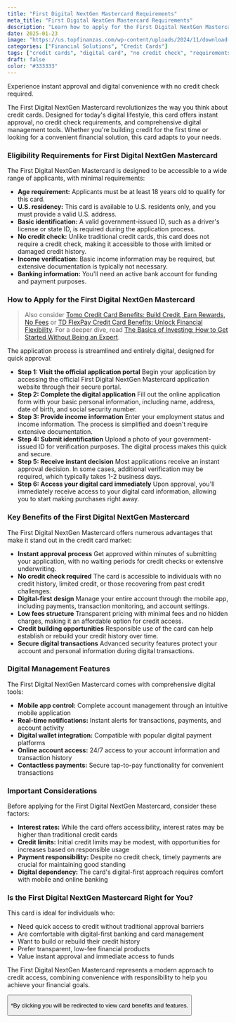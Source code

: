 ```yaml
---
title: "First Digital NextGen Mastercard Requirements"
meta_title: "First Digital NextGen Mastercard Requirements"
description: "Learn how to apply for the First Digital NextGen Mastercard. Discover eligibility requirements, application steps, and benefits."
date: 2025-01-23
image: "https://us.topfinanzas.com/wp-content/uploads/2024/11/download-13-1024x536.webp"
categories: ["Financial Solutions", "Credit Cards"]
tags: ["credit cards", "digital card", "no credit check", "requirements"]
draft: false
color: "#333333"
---
```


Experience instant approval and digital convenience with no credit check required.

The First Digital NextGen Mastercard revolutionizes the way you think about credit cards. Designed for today's digital lifestyle, this card offers instant approval, no credit check requirements, and comprehensive digital management tools. Whether you're building credit for the first time or looking for a convenient financial solution, this card adapts to your needs.

### Eligibility Requirements for First Digital NextGen Mastercard

The First Digital NextGen Mastercard is designed to be accessible to a wide range of applicants, with minimal requirements:

- **Age requirement:** Applicants must be at least 18 years old to qualify for this card.
- **U.S. residency:** This card is available to U.S. residents only, and you must provide a valid U.S. address.
- **Basic identification:** A valid government-issued ID, such as a driver's license or state ID, is required during the application process.
- **No credit check:** Unlike traditional credit cards, this card does not require a credit check, making it accessible to those with limited or damaged credit history.
- **Income verification:** Basic income information may be required, but extensive documentation is typically not necessary.
- **Banking information:** You'll need an active bank account for funding and payment purposes.

### How to Apply for the First Digital NextGen Mastercard


> Also consider [Tomo Credit Card Benefits: Build Credit, Earn Rewards, No Fees](/financial-solutions/tomo-credit-card-benefits) or [TD FlexPay Credit Card Benefits: Unlock Financial Flexibility](/financial-solutions/td-flexpay-credit-card-benefits). For a deeper dive, read [The Basics of Investing: How to Get Started Without Being an Expert](/personal-finance/the-basics-of-investing-how-to-get-started-without-being-an-expert).


The application process is streamlined and entirely digital, designed for quick approval:

- **Step 1: Visit the official application portal**
  Begin your application by accessing the official First Digital NextGen Mastercard application website through their secure portal.
- **Step 2: Complete the digital application**
  Fill out the online application form with your basic personal information, including name, address, date of birth, and social security number.
- **Step 3: Provide income information**
  Enter your employment status and income information. The process is simplified and doesn't require extensive documentation.
- **Step 4: Submit identification**
  Upload a photo of your government-issued ID for verification purposes. The digital process makes this quick and secure.
- **Step 5: Receive instant decision**
  Most applications receive an instant approval decision. In some cases, additional verification may be required, which typically takes 1-2 business days.
- **Step 6: Access your digital card immediately**
  Upon approval, you'll immediately receive access to your digital card information, allowing you to start making purchases right away.

### Key Benefits of the First Digital NextGen Mastercard

The First Digital NextGen Mastercard offers numerous advantages that make it stand out in the credit card market:

- **Instant approval process**
  Get approved within minutes of submitting your application, with no waiting periods for credit checks or extensive underwriting.
- **No credit check required**
  The card is accessible to individuals with no credit history, limited credit, or those recovering from past credit challenges.
- **Digital-first design**
  Manage your entire account through the mobile app, including payments, transaction monitoring, and account settings.
- **Low fees structure**
  Transparent pricing with minimal fees and no hidden charges, making it an affordable option for credit access.
- **Credit building opportunities**
  Responsible use of the card can help establish or rebuild your credit history over time.
- **Secure digital transactions**
  Advanced security features protect your account and personal information during digital transactions.

### Digital Management Features

The First Digital NextGen Mastercard comes with comprehensive digital tools:

- **Mobile app control:** Complete account management through an intuitive mobile application
- **Real-time notifications:** Instant alerts for transactions, payments, and account activity
- **Digital wallet integration:** Compatible with popular digital payment platforms
- **Online account access:** 24/7 access to your account information and transaction history
- **Contactless payments:** Secure tap-to-pay functionality for convenient transactions

### Important Considerations

Before applying for the First Digital NextGen Mastercard, consider these factors:

- **Interest rates:** While the card offers accessibility, interest rates may be higher than traditional credit cards
- **Credit limits:** Initial credit limits may be modest, with opportunities for increases based on responsible usage
- **Payment responsibility:** Despite no credit check, timely payments are crucial for maintaining good standing
- **Digital dependency:** The card's digital-first approach requires comfort with mobile and online banking



<AdZone id="us_budgetbeepro_4" />

### Is the First Digital NextGen Mastercard Right for You?

This card is ideal for individuals who:

- Need quick access to credit without traditional approval barriers
- Are comfortable with digital-first banking and card management
- Want to build or rebuild their credit history
- Prefer transparent, low-fee financial products
- Value instant approval and immediate access to funds

The First Digital NextGen Mastercard represents a modern approach to credit access, combining convenience with responsibility to help you achieve your financial goals.

<Button label="Apply on Official Site" link="https://www.firstdigitalcard.com/" />

<p class="text-sm mt-2">
  *By clicking you will be redirected to view card benefits and features.
</p>
